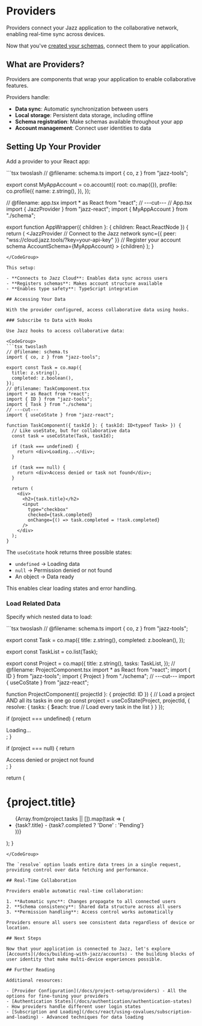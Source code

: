 
# Providers

Providers connect your Jazz application to the collaborative network, enabling real-time sync across devices.

Now that you've [created your schemas](/docs/building-with-jazz/schemas), connect them to your application.

## What are Providers?

Providers are components that wrap your application to enable collaborative features.

Providers handle:

- **Data sync**: Automatic synchronization between users
- **Local storage**: Persistent data storage, including offline
- **Schema registration**: Make schemas available throughout your app
- **Account management**: Connect user identities to data

## Setting Up Your Provider

Add a provider to your React app:

<CodeGroup>
```tsx twoslash
// @filename: schema.ts
import { co, z } from "jazz-tools";

export const MyAppAccount = co.account({
  root: co.map({}),
  profile: co.profile({
    name: z.string(),
  }),
});

// @filename: app.tsx
import * as React from "react";
// ---cut---
// App.tsx
import { JazzProvider } from "jazz-react";
import { MyAppAccount } from "./schema";

export function AppWrapper({ children }: { children: React.ReactNode }) {
  return (
    <JazzProvider
      // Connect to the Jazz network
      sync={{ 
        peer: "wss://cloud.jazz.tools/?key=your-api-key"
      }}
      // Register your account schema
      AccountSchema={MyAppAccount}
    >
      {children}
    </JazzProvider>
  );
}
```
</CodeGroup>

This setup:

- **Connects to Jazz Cloud**: Enables data sync across users
- **Registers schemas**: Makes account structure available
- **Enables type safety**: TypeScript integration

## Accessing Your Data

With the provider configured, access collaborative data using hooks.

### Subscribe to Data with Hooks

Use Jazz hooks to access collaborative data:

<CodeGroup>
```tsx twoslash
// @filename: schema.ts
import { co, z } from "jazz-tools";

export const Task = co.map({
  title: z.string(),
  completed: z.boolean(),
});
// @filename: TaskComponent.tsx
import * as React from "react";
import { ID } from "jazz-tools";
import { Task } from "./schema";
// ---cut---
import { useCoState } from "jazz-react";

function TaskComponent({ taskId }: { taskId: ID<typeof Task> }) {
  // Like useState, but for collaborative data
  const task = useCoState(Task, taskId);
  
  if (task === undefined) {
    return <div>Loading...</div>;
  }
  
  if (task === null) {
    return <div>Access denied or task not found</div>;
  }
  
  return (
    <div>
      <h2>{task.title}</h2>
      <input 
        type="checkbox" 
        checked={task.completed}
        onChange={() => task.completed = !task.completed}
      />
    </div>
  );
}
```
</CodeGroup>

The `useCoState` hook returns three possible states:

- `undefined` → Loading data
- `null` → Permission denied or not found
- An object → Data ready

This enables clear loading states and error handling.

### Load Related Data

Specify which nested data to load:

<CodeGroup>
```tsx twoslash
// @filename: schema.ts
import { co, z } from "jazz-tools";

export const Task = co.map({
  title: z.string(),
  completed: z.boolean(),
});

export const TaskList = co.list(Task);

export const Project = co.map({
  title: z.string(),
  tasks: TaskList,
});
// @filename: ProjectComponent.tsx
import * as React from "react";
import { ID } from "jazz-tools";
import { Project } from "./schema";
// ---cut---
import { useCoState } from "jazz-react";

function ProjectComponent({ projectId }: { projectId: ID<typeof Project> }) {
  // Load a project AND all its tasks in one go
  const project = useCoState(Project, projectId, {
    resolve: {
      tasks: {
        $each: true // Load every task in the list
      }
    }
  });
  
  if (project === undefined) {
    return <div>Loading...</div>;
  }
  
  if (project === null) {
    return <div>Access denied or project not found</div>;
  }
  
  return (
    <div>
      <h1>{project.title}</h1>
      <ul>
        {Array.from(project.tasks || []).map(task => (
          <li key={task?.id}>
            {task?.title} - {task?.completed ? 'Done' : 'Pending'}
          </li>
        ))}
      </ul>
    </div>
  );
}
```
</CodeGroup>

The `resolve` option loads entire data trees in a single request, providing control over data fetching and performance.

## Real-Time Collaboration

Providers enable automatic real-time collaboration:

1. **Automatic sync**: Changes propagate to all connected users
2. **Schema consistency**: Shared data structure across all users
3. **Permission handling**: Access control works automatically

Providers ensure all users see consistent data regardless of device or location.

## Next Steps

Now that your application is connected to Jazz, let's explore [Accounts](/docs/building-with-jazz/accounts) - the building blocks of user identity that make multi-device experiences possible.

## Further Reading

Additional resources:

- [Provider Configuration](/docs/project-setup/providers) - All the options for fine-tuning your providers
- [Authentication States](/docs/authentication/authentication-states) - How providers handle different user login states
- [Subscription and Loading](/docs/react/using-covalues/subscription-and-loading) - Advanced techniques for data loading